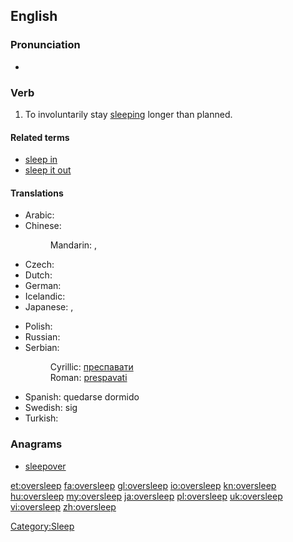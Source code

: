 ==English==

===Pronunciation===
* {{IPA|/ˈəʊvərˌsliːp/}}

===Verb===
{{en-verb|oversleeps|oversleeping|overslept|overslept}}

# To involuntarily stay [[sleep]]ing longer than planned.

====Related terms====
* [[sleep in]]<!-- aus., i would've thought everywhere -->
* [[sleep it out]]<!-- ireland, so i've just learned -->

====Translations====
{{trans-top|to stay sleeping longer than planned}}
* Arabic: {{t|ar|استغرق في النوم|tr=istághraqa fi al-nawm}}
* Chinese:
*: Mandarin: {{t|cmn|睡過頭|sc=Hani}},  {{t|cmn|睡过头|tr=shuìguòtóu|sc=Hani}}
* Czech: {{t-|cs|zaspat}}
* Dutch: {{t-|nl|zich verslapen}}
* German: {{t+|de|verschlafen}}
* Icelandic: {{t-|is|sofa yfir sig}}
* Japanese: {{t|ja|寝過ごす|tr=ねすごす, nesugosu}},  {{t|ja|寝坊|alt=寝坊する|tr=ねぼうする, nebō-surú}}
{{trans-mid}}
* Polish: {{t|pl|zaspać}}
* Russian: {{t|ru|проспать|tr=prospát'}} {{pf.}}
* Serbian:
*: Cyrillic: [[преспавати]]
*: Roman: [[prespavati]]
* Spanish: quedarse dormido
* Swedish: {{t|sv|försova}} sig
* Turkish: {{t-|tr|uyuyakalmak}}
{{trans-bottom}}

===Anagrams===
* [[sleepover#English|sleepover]]

[[Category:Sleep]]

[[et:oversleep]]
[[fa:oversleep]]
[[gl:oversleep]]
[[io:oversleep]]
[[kn:oversleep]]
[[hu:oversleep]]
[[my:oversleep]]
[[ja:oversleep]]
[[pl:oversleep]]
[[uk:oversleep]]
[[vi:oversleep]]
[[zh:oversleep]]